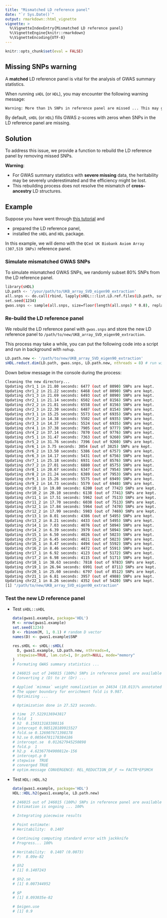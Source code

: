 ```yaml
---
title: "Mismatched LD reference panel"
date: "`r Sys.Date()`"
output: rmarkdown::html_vignette
vignette: >
  %\VignetteIndexEntry{Mismatched LD reference panel}
  %\VignetteEngine{knitr::rmarkdown}
  %\VignetteEncoding{UTF-8}
---
```


```r
knitr::opts_chunk$set(eval = FALSE)
```

## Missing SNPs warning

A **matched** LD reference panel is vital for the analysis of GWAS summary statistics.

When running `sHDL` (or `HDL`), you may encounter the following warning message:

```bash
Warning: More than 1% SNPs in reference panel are missed ... This may generate bias in estimation. Please make sure that you are using correct reference panel.  
```

By default, `sHDL` (or `HDL`) fills GWAS z-scores with zeros when SNPs in the LD reference panel are missing.

## Solution

To address this issue, we provide a function to rebuild the LD reference panel by removing missed SNPs.

**Warning**:

* For GWAS summary statistics with **severe missing** data, the heritability may be severely underestimated and the efficiency might be lost.
* This rebuilding process does not resolve the mismatch of **cross-ancestry** LD structures.

## Example

Suppose you have went through [this tutorial](https://now2014.github.io/sHDL/articles/Example.html) and 

* prepared the LD reference panel,
* installed the `sHDL` and `HDL` package.

In this example, we will demo with the `QCed UK Biobank Axiom Array (307,519 SNPs)` reference panel.

### Simulate mismatched GWAS SNPs

To simulate mismatched GWAS SNPs, we randomly subset 80% SNPs from the LD reference panel.

```bash
library(sHDL)
LD.path <- '/your/path/to/UKB_array_SVD_eigen90_extraction'
all.snps <- do.call(rbind, lapply(sHDL:::list.LD.ref.files(LD.path, suffix='.bim'), read.table, header=FALSE))[, 2]
set.seed(1234)
gwas.snps <- sample(all.snps, size=floor(length(all.snps) * 0.8), replace=FALSE)
```

### Re-build the LD reference panel

We rebuild the LD reference panel with `gwas.snps` and store the new LD reference panel to `/path/to/new/UKB_array_SVD_eigen90_extraction`.

This process may take a while, you can put the following code into a script and run in background with `nohup`.

```R
LD.path.new <- '/path/to/new/UKB_array_SVD_eigen90_extraction'
sHDL.reduct.dim(LD.path, gwas.snps, LD.path.new, nthreads = 8) # run with 8 CPU cores
```

Down below message in the console during the process:

```bash
Cleaning the new directory...
Updating chr1_1 in 21.80 seconds: 6477 (out of 8090) SNPs are kept.
Updating chr1_2 in 21.22 seconds: 6468 (out of 8090) SNPs are kept.
Updating chr1_3 in 21.69 seconds: 6493 (out of 8090) SNPs are kept.
Updating chr2_1 in 21.14 seconds: 6502 (out of 8156) SNPs are kept.
Updating chr2_2 in 21.81 seconds: 6558 (out of 8156) SNPs are kept.
Updating chr2_3 in 22.30 seconds: 6487 (out of 8154) SNPs are kept.
Updating chr3_1 in 15.25 seconds: 5573 (out of 6935) SNPs are kept.
Updating chr3_2 in 14.38 seconds: 5502 (out of 6935) SNPs are kept.
Updating chr3_3 in 14.37 seconds: 5524 (out of 6935) SNPs are kept.
Updating chr4_1 in 37.38 seconds: 7905 (out of 9777) SNPs are kept.
Updating chr4_2 in 37.14 seconds: 7870 (out of 9776) SNPs are kept.
Updating chr5_1 in 31.47 seconds: 7363 (out of 9260) SNPs are kept.
Updating chr5_2 in 31.76 seconds: 7396 (out of 9260) SNPs are kept.
Updating chr6_1 in 3.75 seconds: 3054 (out of 3825) SNPs are kept.
Updating chr6_2 in 13.50 seconds: 5386 (out of 6757) SNPs are kept.
Updating chr6_3 in 14.17 seconds: 5431 (out of 6756) SNPs are kept.
Updating chr7_1 in 25.18 seconds: 6931 (out of 8576) SNPs are kept.
Updating chr7_2 in 27.01 seconds: 6880 (out of 8575) SNPs are kept.
Updating chr8_1 in 20.67 seconds: 6347 (out of 7954) SNPs are kept.
Updating chr8_2 in 21.24 seconds: 6389 (out of 7953) SNPs are kept.
Updating chr9_1 in 15.26 seconds: 5575 (out of 6949) SNPs are kept.
Updating chr9_2 in 14.73 seconds: 5579 (out of 6948) SNPs are kept.
Updating chr10_1 in 19.80 seconds: 6200 (out of 7742) SNPs are kept.
Updating chr10_2 in 20.10 seconds: 6138 (out of 7741) SNPs are kept.
Updating chr11_1 in 17.51 seconds: 5962 (out of 7513) SNPs are kept.
Updating chr11_2 in 17.70 seconds: 6038 (out of 7513) SNPs are kept.
Updating chr12_1 in 17.84 seconds: 5964 (out of 7470) SNPs are kept.
Updating chr12_2 in 17.99 seconds: 5983 (out of 7469) SNPs are kept.
Updating chr13_1 in 8.01 seconds: 4386 (out of 5495) SNPs are kept.
Updating chr13_2 in 8.21 seconds: 4433 (out of 5495) SNPs are kept.
Updating chr14_1 in 7.03 seconds: 4076 (out of 5094) SNPs are kept.
Updating chr14_2 in 6.39 seconds: 3979 (out of 5094) SNPs are kept.
Updating chr15_1 in 6.50 seconds: 4026 (out of 5023) SNPs are kept.
Updating chr15_2 in 6.45 seconds: 4021 (out of 5023) SNPs are kept.
Updating chr16_1 in 8.47 seconds: 4494 (out of 5592) SNPs are kept.
Updating chr16_2 in 8.46 seconds: 4472 (out of 5591) SNPs are kept.
Updating chr17_1 in 6.92 seconds: 4123 (out of 5172) SNPs are kept.
Updating chr17_2 in 6.98 seconds: 4115 (out of 5171) SNPs are kept.
Updating chr18_1 in 38.63 seconds: 7818 (out of 9783) SNPs are kept.
Updating chr19_1 in 26.94 seconds: 6991 (out of 8711) SNPs are kept.
Updating chr20_1 in 25.60 seconds: 6797 (out of 8512) SNPs are kept.
Updating chr21_1 in 6.81 seconds: 3957 (out of 4988) SNPs are kept.
Updating chr22_1 in 8.26 seconds: 4352 (out of 5420) SNPs are kept.
[1] "/path/to/new/UKB_array_SVD_eigen90_extraction"
```

### Test the new LD reference panel

* Test `sHDL::sHDL`

  ```R
  data(gwas1.example, package='HDL')
  M <- nrow(gwas1.example)
  set.seed(1234)
  D <- rbinom(M, 1, 0.1) # random D vector
  names(D) <- gwas1.example$SNP
  
  res.sHDL <- sHDL::sHDL(
    D, gwas1.example, LD.path.new, nthreads=4,
    stepwise=TRUE, lam.cut=1, Dr.path=NULL, mode="memory"
  )
  # Formating GWAS summary statistics ...
  
  # 246015 out of 246015 (100%) SNPs in reference panel are available in the GWAS.
  # Converting z (D) to zr (Dr) ...
  
  # Applied `minmax` weight nomalization on 24634 (10.013)% annotated variants.
  # The upper boundary for enrichment fold is 9.987.
  # Optimizing ...
  
  # Optimization done in 27.523 seconds.
  
  # time  27.5229136943817
  # fold  1
  # h2  0.150313183380116
  # intercept 0.985128189915527
  # fold.se 0.126907671398178
  # h2.se 0.00564781178384186
  # intercept.se  0.012627945250898
  # fold.p  1
  # h2.p  4.62367704900812e-156
  # intercept.p 0
  # stepwise  TRUE
  # converged TRUE
  # optim.message CONVERGENCE: REL_REDUCTION_OF_F <= FACTR*EPSMCH
  ```

* Test `HDL::HDL.h2`

  ```R
  data(gwas1.example, package='HDL')
  HDL::HDL.h2(gwas1.example, LD.path.new)
  
  # 246015 out of 246015 (100%) SNPs in reference panel are available in the GWAS.
  # Estimation is ongoing ... 100%
  
  # Integrating piecewise results
  
  # Point estimate:
  # Heritability:  0.1407
  
  # Continuing computing standard error with jackknife
  # Progress... 100%
  
  # Heritability:  0.1407 (0.0073)
  # P:  8.09e-82
  
  # $h2
  # [1] 0.1407243
  
  # $h2.se
  # [1] 0.007344952
  
  # $P
  # [1] 8.093035e-82
  
  # $eigen.use
  # [1] 0.9
  ```

